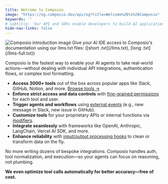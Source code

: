 ```yaml
---
title: Welcome to Composio
image: "https://og.composio.dev/api/og?title=Welcome%20to%20Composio"   # image for socials
keywords: ''
# subtitle: 'Our API and SDKs enable developers to build AI applications and experiences that are a step above the rest.'
hide-nav-links: false
---
```


<Frame>
  <img src="../../../assets/images/hero.png" alt="Composio introduction image" />
</Frame>
<Tip>
  Give your AI IDE access to Composio's documentation using our llms.txt files: ([short
  .txt](/llms.txt), [long .txt](/llms-full.txt))
</Tip>

Composio is the fastest way to enable your AI agents to take real-world actions—without dealing with individual API integrations, authentication flows, or complex tool formatting.

- **Access 3000+ tools** out of the box across popular apps like Slack, GitHub, Notion, and more. [Browse tools →](/tools/)
- **Enforce strict access and data controls** with [fine-grained permissions](/docs/authenticating-tools) for each tool and user.
- **Trigger agents and workflows** using [external events](/docs/using-triggers) (e.g., new message in Slack, new issue in GitHub).
- **Customize tools** for your proprietary APIs or internal functions via [modifiers](/docs/modifiers/schema-modifiers).
- **Integrate seamlessly** with frameworks like OpenAI, Anthropic, LangChain, Vercel AI SDK, and more.
- **Enhance reliability** with [input/output processing hooks](/docs/modifiers/before-execution) to clean or transform data on the fly.

No more writing dozens of bespoke integrations. Composio handles auth, tool normalization, and execution—so your agents can focus on reasoning, not plumbing.

**We even optimize tool calls automatically for better accuracy—free of cost.**
